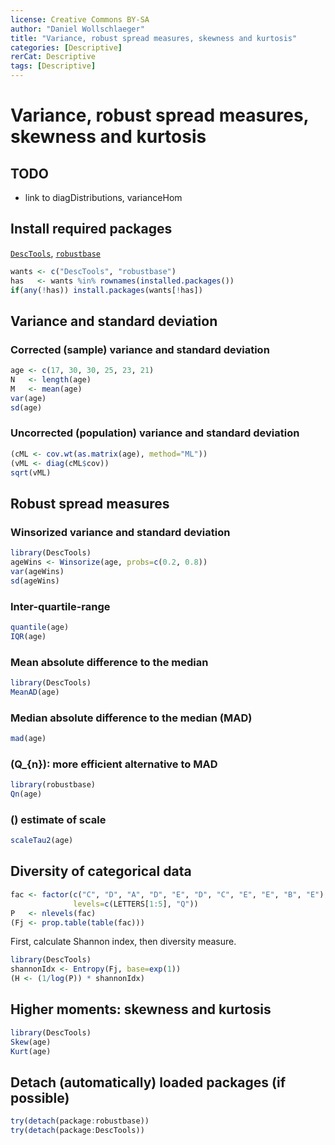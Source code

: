 ---
license: Creative Commons BY-SA
author: "Daniel Wollschlaeger"
title: "Variance, robust spread measures, skewness and kurtosis"
categories: [Descriptive]
rerCat: Descriptive
tags: [Descriptive]
---

Variance, robust spread measures, skewness and kurtosis
=========================

TODO
-------------------------

 - link to diagDistributions, varianceHom

Install required packages
-------------------------

[`DescTools`](https://cran.r-project.org/package=DescTools), [`robustbase`](https://cran.r-project.org/package=robustbase)

```{r}
wants <- c("DescTools", "robustbase")
has   <- wants %in% rownames(installed.packages())
if(any(!has)) install.packages(wants[!has])
```

Variance and standard deviation
-------------------------

### Corrected (sample) variance and standard deviation

```{r}
age <- c(17, 30, 30, 25, 23, 21)
N   <- length(age)
M   <- mean(age)
var(age)
sd(age)
```

### Uncorrected (population) variance and standard deviation

```{r}
(cML <- cov.wt(as.matrix(age), method="ML"))
(vML <- diag(cML$cov))
sqrt(vML)
```

Robust spread measures
-------------------------

### Winsorized variance and standard deviation

```{r}
library(DescTools)
ageWins <- Winsorize(age, probs=c(0.2, 0.8))
var(ageWins)
sd(ageWins)
```

### Inter-quartile-range

```{r}
quantile(age)
IQR(age)
```
### Mean absolute difference to the median

```{r}
library(DescTools)
MeanAD(age)
```

### Median absolute difference to the median (MAD)

```{r}
mad(age)
```

### \(Q_{n}\): more efficient alternative to MAD

```{r}
library(robustbase)
Qn(age)
```

### \(\tau\) estimate of scale

```{r}
scaleTau2(age)
```

Diversity of categorical data
-------------------------

```{r}
fac <- factor(c("C", "D", "A", "D", "E", "D", "C", "E", "E", "B", "E"),
              levels=c(LETTERS[1:5], "Q"))
P   <- nlevels(fac)
(Fj <- prop.table(table(fac)))
```

First, calculate Shannon index, then diversity measure.

```{r}
library(DescTools)
shannonIdx <- Entropy(Fj, base=exp(1))
(H <- (1/log(P)) * shannonIdx)
```

Higher moments: skewness and kurtosis
-------------------------

```{r}
library(DescTools)
Skew(age)
Kurt(age)
```

Detach (automatically) loaded packages (if possible)
-------------------------

```{r}
try(detach(package:robustbase))
try(detach(package:DescTools))
```
